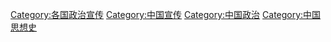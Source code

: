 [[Category:各国政治宣传|Category:各国政治宣传]]
[[Category:中国宣传|Category:中国宣传]]
[[Category:中国政治|Category:中国政治]]
[[Category:中国思想史|Category:中国思想史]]